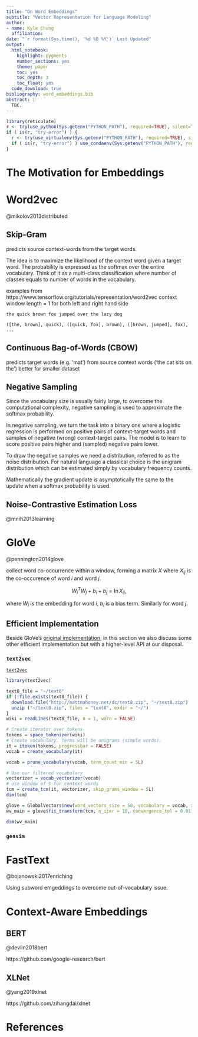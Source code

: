 ```yaml
---
title: "On Word Embeddings"
subtitle: "Vector Representation for Language Modeling"
author:
- name: Kyle Chung
  affiliation:
date: "`r format(Sys.time(), '%d %B %Y')` Last Updated"
output:
  html_notebook: 
    highlight: pygments
    number_sections: yes
    theme: paper
    toc: yes
    toc_depth: 3
    toc_float: yes
  code_download: true
bibliography: word_embeddings.bib
abstract: |
  TBC.
---
```

<!--For equation reference in Rmd.-->
<script type="text/x-mathjax-config">
MathJax.Hub.Config({
  TeX: { equationNumbers: { autoNumber: "AMS" } }
});
</script>

```r
library(reticulate)
r <- try(use_python(Sys.getenv("PYTHON_PATH"), required=TRUE), silent=TRUE)
if ( is(r, "try-error") ) {
  r <- try(use_virtualenv(Sys.getenv("PYTHON_PATH"), required=TRUE), silent=TRUE)
  if ( is(r, "try-error") ) use_condaenv(Sys.getenv("PYTHON_PATH"), required=TRUE)
}
```

# The Motivation for Embeddings

# Word2vec

@mikolov2013distributed

## Skip-Gram

predicts source context-words from the target words.

The idea is to maximize the likelihood of the context word given a target word.
The probability is expressed as the softmax over the entire vocabulary.
Think of it as a multi-class classification where number of classes equals to number of words in the vocabulary.


examples from https://www.tensorflow.org/tutorials/representation/word2vec
context window length = 1 for both left and right hand side

```
the quick brown fox jumped over the lazy dog
```

```
([the, brown], quick), ([quick, fox], brown), ([brown, jumped], fox), ...
```


## Continuous Bag-of-Words (CBOW)

predicts target words (e.g. 'mat') from source context words ('the cat sits on the')
better for smaller dataset


## Negative Sampling

Since the vocabulary size is usually fairly large,
to overcome the computational complexity,
negative sampling is used to approximate the softmax probability.

In negative sampling,
we turn the task into a binary one where a logistic regression is performed on positive pairs of context-target words and samples of negative (wrong) context-target pairs.
The model is to learn to score positive pairs higher and (sampled) negative pairs lower.

To draw the negative samples we need a distribution,
referred to as the noise distribution.
For natural language a classical choice is the unigram distribution which can be estimated simply by vocabulary frequency counts.

Mathematically the gradient update is asymptotically the same to the update when a softmax probability is used.

## Noise-Contrastive Estimation Loss

@mnih2013learning

# GloVe

@pennington2014glove

collect word co-occurrence within a window, forming a matrix $X$ where $X_{ij}$ is the co-occurence of word $i$ and word $j$.

$$
W_i^TW_j + b_i + b_j = \ln X_{ij},
$$

where $W_i$ is the embedding for word $i$,
$b_i$ is a bias term.
Similarly for word $j$.


## Efficient Implementation

Beside GloVe's [original implementation](https://github.com/stanfordnlp/GloVe),
in this section we also discuss some other efficient implementation but with a higher-level API at our disposal.

### `text2vec`

[`text2vec`](https://github.com/dselivanov/text2vec)

```r
library(text2vec)

text8_file = "~/text8"
if (!file.exists(text8_file)) {
  download.file("http://mattmahoney.net/dc/text8.zip", "~/text8.zip")
  unzip ("~/text8.zip", files = "text8", exdir = "~/")
}
wiki = readLines(text8_file, n = 1, warn = FALSE)

# Create iterator over tokens
tokens = space_tokenizer(wiki)
# Create vocabulary. Terms will be unigrams (simple words).
it = itoken(tokens, progressbar = FALSE)
vocab = create_vocabulary(it)

vocab = prune_vocabulary(vocab, term_count_min = 5L)

# Use our filtered vocabulary
vectorizer = vocab_vectorizer(vocab)
# use window of 5 for context words
tcm = create_tcm(it, vectorizer, skip_grams_window = 5L)
dim(tcm)

glove = GlobalVectors$new(word_vectors_size = 50, vocabulary = vocab, x_max = 10)
wv_main = glove$fit_transform(tcm, n_iter = 10, convergence_tol = 0.01)

dim(wv_main)
```


### `gensim`

# FastText

@bojanowski2017enriching

Using subword emgeddings to overcome out-of-vocabulary issue.

# Context-Aware Embeddings

## BERT

@devlin2018bert

https://github.com/google-research/bert

## XLNet

@yang2019xlnet

https://github.com/zihangdai/xlnet

# References
